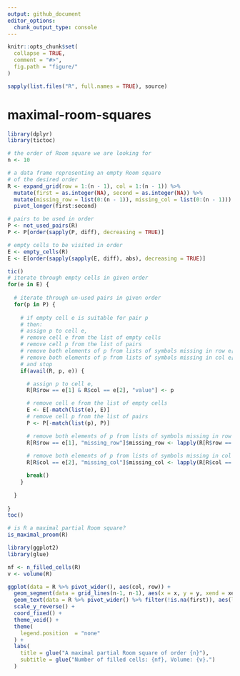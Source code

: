 ```yaml
---
output: github_document
editor_options: 
  chunk_output_type: console
---
```


<!-- README.md is generated from README.Rmd. Please edit that file -->

```r
knitr::opts_chunk$set(
  collapse = TRUE,
  comment = "#>",
  fig.path = "figure/"
)

sapply(list.files("R", full.names = TRUE), source)
```

# maximal-room-squares

<!-- badges: start -->
<!-- badges: end -->

```r
library(dplyr)
library(tictoc)

# the order of Room square we are looking for
n <- 10

# a data frame representing an empty Room square
# of the desired order
R <- expand_grid(row = 1:(n - 1), col = 1:(n - 1)) %>%
  mutate(first = as.integer(NA), second = as.integer(NA)) %>%
  mutate(missing_row = list(0:(n - 1)), missing_col = list(0:(n - 1))) %>%
  pivot_longer(first:second)

# pairs to be used in order
P <- not_used_pairs(R)
P <- P[order(sapply(P, diff), decreasing = TRUE)]

# empty cells to be visited in order
E <- empty_cells(R)
E <- E[order(sapply(sapply(E, diff), abs), decreasing = TRUE)]

tic()
# iterate through empty cells in given order
for(e in E) {
  
  # iterate through un-used pairs in given order
  for(p in P) {
    
    # if empty cell e is suitable for pair p
    # then:
    # assign p to cell e,
    # remove cell e from the list of empty cells
    # remove cell p from the list of pairs
    # remove both elements of p from lists of symbols missing in row e[1]
    # remove both elements of p from lists of symbols missing in col e[2]
    # and stop
    if(avail(R, p, e)) {

      # assign p to cell e,
      R[R$row == e[1] & R$col == e[2], "value"] <- p

      # remove cell e from the list of empty cells
      E <- E[-match(list(e), E)]
      # remove cell p from the list of pairs
      P <- P[-match(list(p), P)]

      # remove both elements of p from lists of symbols missing in row e[1]
      R[R$row == e[1], "missing_row"]$missing_row <- lapply(R[R$row == e[1], "missing_row"]$missing_row, remove_both, p)
      
      # remove both elements of p from lists of symbols missing in col e[2]
      R[R$col == e[2], "missing_col"]$missing_col <- lapply(R[R$col == e[2], "missing_col"]$missing_col, remove_both, p)

      break()
    }
    
  }
  
}
toc()
```

```r
# is R a maximal partial Room square?
is_maximal_proom(R)
```

```r
library(ggplot2)
library(glue)

nf <- n_filled_cells(R)
v <- volume(R)

ggplot(data = R %>% pivot_wider(), aes(col, row)) +
  geom_segment(data = grid_lines(n-1, n-1), aes(x = x, y = y, xend = xend, yend = yend), size = .1) +
  geom_text(data = R %>% pivot_wider() %>% filter(!is.na(first)), aes(label = paste(first, second, sep = ","))) +
  scale_y_reverse() +
  coord_fixed() + 
  theme_void() +
  theme(
    legend.position  = "none"
  ) +
  labs(
    title = glue("A maximal partial Room square of order {n}"),
    subtitle = glue("Number of filled cells: {nf}, Volume: {v}.")
  )
```


